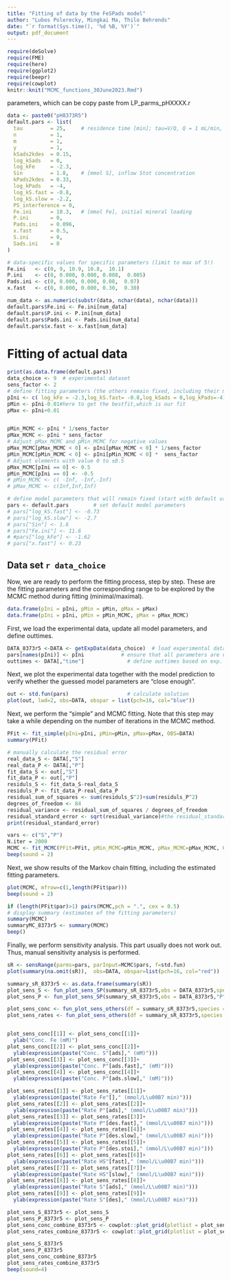 ```yaml
---
title: "Fitting of data by the FeSPads model"
author: "Lubos Polerecky, Mingkai Ma, Thilo Behrends"
date: "`r format(Sys.time(), '%d %B, %Y')`"
output: pdf_document
---
```


```r
require(deSolve)
require(FME)
require(here)
require(ggplot2)
require(beepr)
require(cowplot)
knitr::knit("MCMC_functions_30June2023.Rmd")
```

parameters, which can be copy paste from LP_parms_pHXXXX.r
```r
data <- paste0("pH8373R5")
default.pars <- list(
  tau         = 25,     # residence time [min]; tau=V/Q, Q = 1 mL/min, V = 25 mL
  n           = 1,
  m           = 1,
  y           = 1,
  kSads2kdes  = 0.15,
  log_kSads   = 0,
  log_kFe     = -2.3,
  Sin         = 1.8,    # [mmol S], inflow Stot concentration
  kPads2kdes  = 0.33,
  log_kPads   = -4,
  log_kS.fast = -0.8,
  log_kS.slow = -2.2,
  PS_interference = 0,
  Fe.ini      = 10.3,   # [mmol Fe], initial mineral loading
  P.ini       = 0,
  Pads.ini    = 0.096,
  x.fast      = 0.5,
  S.ini       = 0,
  Sads.ini    = 0
)

# data-specific values for specific parameters (limit to max of 5!)
Fe.ini   <- c(0, 9, 10.9, 10.8,  10.1)
P.ini    <- c(0, 0.000, 0.000, 0.008,  0.005)
Pads.ini <- c(0, 0.000, 0.000, 0.08,  0.07)
x.fast   <- c(0, 0.000, 0.000, 0.30,  0.30)

num_data <- as.numeric(substr(data, nchar(data), nchar(data)))
default.pars$Fe.ini <- Fe.ini[num_data]
default.pars$P.ini <- P.ini[num_data]
default.pars$Pads.ini <- Pads.ini[num_data]
default.pars$x.fast <- x.fast[num_data]


```

# Fitting of actual data

<!-- In the following chunks we define the fitting preferences, i.e., which dataset will be fitted and what the are fitting parameters. Toggle the eval=FALSE or eval=TRUE option to choose which one is evaluated. -->

<!-- dataset 1 -->

```r
print(as.data.frame(default.pars))
data_choice <- 9  # experimental dataset
sens_factor <- 2
# define fitting parameters (the others remain fixed, including their min/max range), here the trick used is to arbitrary define the best fit and pass it to the model
pIni <- c( log_kFe = -2.3,log_kS.fast= -0.8,log_kSads = 0,log_kPads=-4)
pMin <- pIni-0.01#here to get the bestfit,which is our fit
pMax <- pIni+0.01


pMin_MCMC <- pIni * 1/sens_factor
pMax_MCMC <- pIni * sens_factor
# Adjust pMax_MCMC and pMin_MCMC for negative values
pMax_MCMC[pMax_MCMC < 0] <- pIni[pMax_MCMC < 0] * 1/sens_factor
pMin_MCMC[pMin_MCMC < 0] <- pIni[pMin_MCMC < 0] *  sens_factor
# Adjust elements with value 0 to ±0.5
pMax_MCMC[pIni == 0] <- 0.5
pMin_MCMC[pIni == 0] <- -0.5
# pMin_MCMC <- c( -Inf, -Inf,-Inf)
# pMax_MCMC <- c(Inf,Inf,Inf)

# define model parameters that will remain fixed (start with default values)
pars <- default.pars        # set default model parameters
# pars["log_kS.fast"] <- -0.73
# pars["log_kS.slow"] <- -2.7
# pars["Sin"] <- 1.6
# pars["Fe.ini"] <- 11.6
# #pars["log_kFe"] <- -1.62
# pars["x.fast"] <- 0.23
```

<!-- more datasets and fitting parameters can be added HERE. Don't forget to toggle the eval=FALSE or eval=TRUE option to choose which one is evaluated. -->

<!-- The following chunk performs the actual fitting and sensitivity analysis. -->

## Data set `r data_choice`

Now, we are ready to perform the fitting process, step by step. These
are the fitting parameters and the corresponding range to be explored by
the MCMC method during fitting (minimal/maximal).

```r
data.frame(pIni = pIni, pMin = pMin, pMax = pMax)
data.frame(pIni = pIni, pMin = pMin_MCMC, pMax = pMax_MCMC)
```
First, we load the experimental data, update all model parameters, and define outtimes.

```r
DATA_8373r5 <-DATA <- getExpData(data_choice)  # load experimental data
pars[names(pIni)] <- pIni            # ensure that all parameters are updated
outtimes <- DATA[,"time"]              # define outtimes based on exp. data
```

Next, we plot the experimental data together with the model prediction to verify whether the guessed model parameters are "close enough".

```r
out <- std.fun(pars)                   # calculate solution
plot(out, lwd=2, obs=DATA, obspar = list(pch=16, col="blue"))
```

Next, we perform the "simple" and MCMC fitting. Note that this step may take a while depending on the number of iterations in the MCMC method.

```r
PFit <- fit_simple(pIni=pIni, pMin=pMin, pMax=pMax, OBS=DATA)
summary(PFit)
```

```r
# manually calculate the residual error
real_data_S <- DATA[,"S"]
real_data_P <- DATA[,"P"]
fit_data_S <- out[,"S"]
fit_data_P <- out[,"P"]
residuls_S <- fit_data_S-real_data_S
residuls_P <- fit_data_P-real_data_P
residual_sum_of_squares <- sum(residuls_S^2)+sum(residuls_P^2)
degrees_of_freedom <- 84
residual_variance <- residual_sum_of_squares / degrees_of_freedom
residual_standard_error <- sqrt(residual_variance)#the residual_standard_error should match with PFit summary, which indicates the sentence "Residual standard error: 0.08787 on 84 degrees of freedom"
print(residual_standard_error)
```

```r
vars <- c("S","P")
N.iter = 2000
MCMC <- fit_MCMC(PFit=PFit, pMin_MCMC=pMin_MCMC, pMax_MCMC=pMax_MCMC, OBS=DATA, N.iter,wvar0 = 0,updatecov = 2000,burninlength = 200,jump = NULL,covscale = Covar)
beep(sound = 2)
```

Next, we show results of the Markov chain fitting, including the
estimated fitting parameters.

```r
plot(MCMC, mfrow=c(1,length(PFit$par)))
beep(sound = 2)
```

```r
if (length(PFit$par)>1) pairs(MCMC,pch = ".", cex = 0.5)
# display summary (estimates of the fitting parameters)
summary(MCMC)
summaryMC_8373r5 <- summary(MCMC)
beep()
```

Finally, we perform sensitivity analysis. This part usually does not work out. Thus, manual sensitivity analysis is performed.

```r
sR <- sensRange(parms=pars, parInput=MCMC$pars, f=std.fun)
plot(summary(na.omit(sR)),  obs=DATA, obspar=list(pch=16, col="red"))
```

```r
summary_sR_8373r5 <- as.data.frame(summary(sR))
plot_sens_S <- fun_plot_sens_SP(summary_sR_8373r5,obs = DATA_8373r5,species = "S")+theme_bw()
plot_sens_P <- fun_plot_sens_SP(summary_sR_8373r5,obs = DATA_8373r5,"P")+theme_bw()

plot_sens_conc <- fun_plot_sens_others(df = summary_sR_8373r5,species = c("Fe","Sads", "Pads.fast","Pads.slow"),num_cols = 2,plot=F)
plot_sens_rates <- fun_plot_sens_others(df = summary_sR_8373r5,species = c("R.Fe","R.Pads", "R.Pdes.fast","R.Pdes.slow","R.Pdes.stoi","RHS.fast","RHS.slow","R.Sads","R.Sdes"),num_cols = 3,plot=F)


plot_sens_conc[[1]] <- plot_sens_conc[[1]]+
  ylab("Conc. Fe (mM)")
plot_sens_conc[[2]] <- plot_sens_conc[[2]]+
  ylab(expression(paste("Conc. S"[ads]," (mM)")))
plot_sens_conc[[3]] <- plot_sens_conc[[3]]+
  ylab(expression(paste("Conc. P"[ads.fast]," (mM)")))
plot_sens_conc[[4]] <- plot_sens_conc[[4]]+
  ylab(expression(paste("Conc. P"[ads.slow]," (mM)")))

plot_sens_rates[[1]] <- plot_sens_rates[[1]]+
  ylab(expression(paste("Rate Fe"[]," (mmol/L\u00B7 min)")))
plot_sens_rates[[2]] <- plot_sens_rates[[2]]+
  ylab(expression(paste("Rate P"[ads]," (mmol/L\u00B7 min)")))
plot_sens_rates[[3]] <- plot_sens_rates[[3]]+
  ylab(expression(paste("Rate P"[des.fast]," (mmol/L\u00B7 min)")))
plot_sens_rates[[4]] <- plot_sens_rates[[4]]+
  ylab(expression(paste("Rate P"[des.slow]," (mmol/L\u00B7 min)")))
plot_sens_rates[[5]] <- plot_sens_rates[[5]]+
  ylab(expression(paste("Rate P"[des.stoi]," (mmol/L\u00B7 min)")))
plot_sens_rates[[6]] <- plot_sens_rates[[6]]+
  ylab(expression(paste("Rate HS"[fast]," (mmol/L\u00B7 min)")))
plot_sens_rates[[7]] <- plot_sens_rates[[7]]+
  ylab(expression(paste("Rate HS"[slow]," (mmol/L\u00B7 min)")))
plot_sens_rates[[8]] <- plot_sens_rates[[8]]+
  ylab(expression(paste("Rate S"[ads]," (mmol/L\u00B7 min)")))
plot_sens_rates[[9]] <- plot_sens_rates[[9]]+
  ylab(expression(paste("Rate S"[des]," (mmol/L\u00B7 min)")))

plot_sens_S_8373r5 <- plot_sens_S
plot_sens_P_8373r5 <- plot_sens_P
plot_sens_conc_combine_8373r5 <- cowplot::plot_grid(plotlist = plot_sens_conc, nrow = 2)
plot_sens_rates_combine_8373r5 <- cowplot::plot_grid(plotlist = plot_sens_rates, nrow = 3)

plot_sens_S_8373r5
plot_sens_P_8373r5
plot_sens_conc_combine_8373r5
plot_sens_rates_combine_8373r5
beep(sound=4)
```
```r
```
